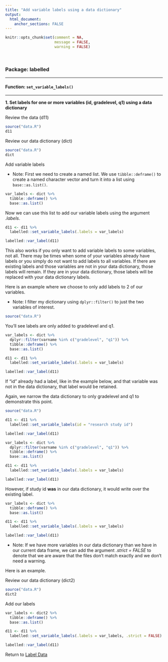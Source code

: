 ```yaml
---
title: "Add variable labels using a data dictionary"
output: 
  html_document:
    anchor_sections: FALSE
---
```


```r
knitr::opts_chunk$set(comment = NA,
                      message = FALSE,
                      warning = FALSE)
```

<br>


### Package: labelled

---

#### Function: `set_variable_labels()`

---

**1\. Set labels for one or more variables (id, gradelevel, q1) using a data dictionary**

Review the data (d11)

```r

source("data.R")
d11

```


Review our data dictionary (dict)

```r

source("data.R")
dict

```


Add variable labels

* Note: First we need to create a named list. We use `tibble::deframe()` to create a named character vector and turn it into a list using `base::as.list()`.

```r

var_labels <- dict %>%
  tibble::deframe() %>%
  base::as.list()

```

Now we can use this list to add our variable labels using the argument *.labels*.

```r

d11 <- d11 %>%
  labelled::set_variable_labels(.labels = var_labels)

labelled::var_label(d11)

```

This also works if you only want to add variable labels to some variables, not all. There may be times when some of your variables already have labels or you simply do not want to add labels to all variables. If there are existing labels and those variables are not in your data dictionary, those labels will remain. If they are in your data dictionary, those labels will be replaced with your data dictionary labels.

Here is an example where we choose to only add labels to 2 of our variables. 

* Note: I filter my dictionary using `dplyr::filter()` to just the two variables of interest.

```r

source("data.R")

```


You'll see labels are only added to gradelevel and q1.
```r

var_labels <- dict %>%
  dplyr::filter(varname %in% c("gradelevel", "q1")) %>%
  tibble::deframe() %>%
  base::as.list()

d11 <- d11 %>%
  labelled::set_variable_labels(.labels = var_labels)

labelled::var_label(d11)

```

If "id" already had a label, like in the example below, and that variable was not in the data dictionary, that label would be retained.

Again, we narrow the data dictionary to only gradelevel and q1 to demonstrate this point.

```r

source("data.R")

d11 <- d11 %>%
  labelled::set_variable_labels(id = "research study id")

labelled::var_label(d11)

```

```r

var_labels <- dict %>%
  dplyr::filter(varname %in% c("gradelevel", "q1")) %>%
  tibble::deframe() %>%
  base::as.list()

d11 <- d11 %>%
  labelled::set_variable_labels(.labels = var_labels)

labelled::var_label(d11)

```

However, if study id **was** in our data dictionary, it would write over the existing label.

```r

var_labels <- dict %>%
  tibble::deframe() %>%
  base::as.list()

d11 <- d11 %>%
  labelled::set_variable_labels(.labels = var_labels)

labelled::var_label(d11)

```

* Note: If we have more variables in our data dictionary than we have in our current data frame, we can add the argument *.strict = FALSE* to denote that we are aware that the files don't match exactly and we don't need a warning.

Here is an example.

Review our data dictionary (dict2)

```r

source("data.R")
dict2

```

Add our labels

```r

var_labels <- dict2 %>%
  tibble::deframe() %>%
  base::as.list()

d11 <- d11 %>%
  labelled::set_variable_labels(.labels = var_labels, .strict = FALSE)

labelled::var_label(d11)

```

Return to [Label Data](https://github.com/Cghlewis/data-wrangling-functions/wiki/Label Data)